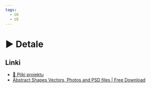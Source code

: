 ```yaml
---
tags:
  - UX
  - UI
---
```



# ▶️ Detale

<YouTubePlayer videoId="AiBm-pxV5s0" />

## Linki

- [💾 Pliki projektu](/download/courses/web-design/oncery-figma.zip)
- [Abstract Shapes Vectors, Photos and PSD files | Free Download](https://www.freepik.com/search?dates=any&format=search&page=1&query=abstract%20shapes&sort=popular&type=vector)
